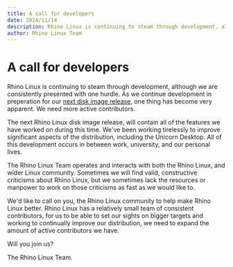 ```yaml
---
title: A call for developers
date: 2024/11/14
description: Rhino Linux is continuing to steam through development, although we are consistently presented with one hurdle, we need more active contributors
author: Rhino Linux Team
---
```


# A call for developers

Rhino Linux is continuing to steam through development, although we are consistently presented with one hurdle. As we continue development in preperation for our [next disk image release](https://github.com/orgs/rhino-linux/projects/8), one thing has become very apparent. We need more active contributors.

The next Rhino Linux disk image release, will contain all of the features we have worked on during this time. We've been working tirelessly to improve significant aspects of the distribution, including the Unicorn Desktop. All of this development occurs in between work, university, and our personal lives.

The Rhino Linux Team operates and interacts with both the Rhino Linux, and wider Linux community. Sometimes we will find valid, constructive criticisms about Rhino Linux, but we sometimes lack the resources or manpower to work on those criticisms as fast as we would like to.

We'd like to call on you, the Rhino Linux community to help make Rhino Linux better. Rhino Linux has a relatively small team of consistent contributors, for us to be able to set our sights on bigger targets and working to continually improve our distribution, we need to expand the amount of active contributors we have.

Will you join us?

The Rhino Linux Team.